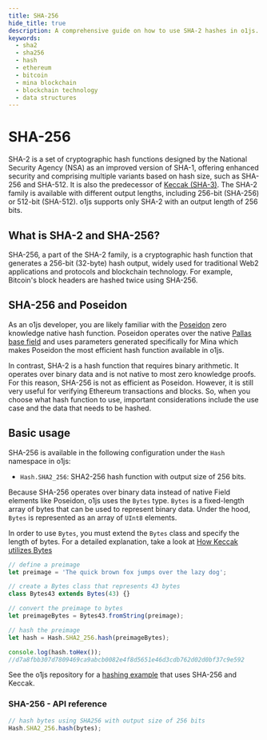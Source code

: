 ```yaml
---
title: SHA-256
hide_title: true
description: A comprehensive guide on how to use SHA-2 hashes in o1js.
keywords:
  - sha2
  - sha256
  - hash
  - ethereum
  - bitcoin
  - mina blockchain
  - blockchain technology
  - data structures
---
```


# SHA-256

SHA-2 is a set of cryptographic hash functions designed by the National Security Agency (NSA) as an improved version of SHA-1, offering enhanced security and comprising multiple variants based on hash size, such as SHA-256 and SHA-512.
It is also the predecessor of [Keccak (SHA-3)](/zkapps/o1js/keccak). The SHA-2 family is available with different output lengths, including 256-bit (SHA-256) or 512-bit (SHA-512). o1js supports only SHA-2 with an output length of 256 bits.

## What is SHA-2 and SHA-256?

SHA-256, a part of the SHA-2 family, is a cryptographic hash function that generates a 256-bit (32-byte) hash output,
widely used for traditional Web2 applications and protocols and blockchain technology. For example, Bitcoin's block headers are hashed twice using SHA-256.

## SHA-256 and Poseidon

As an o1js developer, you are likely familiar with the [Poseidon](https://o1-labs.github.io/proof-systems/specs/poseidon.html) zero knowledge native hash function. Poseidon operates over the native [Pallas base field](https://electriccoin.co/blog/the-pasta-curves-for-halo-2-and-beyond/) and uses parameters generated specifically for Mina which makes Poseidon the most efficient hash function available in o1js.

In contrast, SHA-2 is a hash function that requires binary arithmetic. It operates over binary data and is not native to most zero knowledge proofs. For this reason, SHA-256 is not as efficient as Poseidon. However, it is still very useful for verifying Ethereum transactions and blocks.
So, when you choose what hash function to use, important considerations include the use case and the data that needs to be hashed.

## Basic usage

SHA-256 is available in the following configuration under the `Hash` namespace in o1js:

- `Hash.SHA2_256`: SHA2-256 hash function with output size of 256 bits.

Because SHA-256 operates over binary data instead of native Field elements like Poseidon, o1js uses the `Bytes` type. `Bytes` is a fixed-length array of bytes that can be used to represent binary data.
Under the hood, `Bytes` is represented as an array of `UInt8` elements.

In order to use `Bytes`, you must extend the `Bytes` class and specify the length of bytes. For a detailed explanation, take a look at [How Keccak utilizes Bytes](keccak#bytes---api-reference)

```ts
// define a preimage
let preimage = 'The quick brown fox jumps over the lazy dog';

// create a Bytes class that represents 43 bytes
class Bytes43 extends Bytes(43) {}

// convert the preimage to bytes
let preimageBytes = Bytes43.fromString(preimage);

// hash the preimage
let hash = Hash.SHA2_256.hash(preimageBytes);

console.log(hash.toHex());
//d7a8fbb307d7809469ca9abcb0082e4f8d5651e46d3cdb762d02d0bf37c9e592
```

See the o1js repository for a [hashing example](https://github.com/o1-labs/o1js/tree/main/src/examples/zkapps/hashing) that uses SHA-256 and Keccak.

### SHA-256 - API reference

```ts
// hash bytes using SHA256 with output size of 256 bits
Hash.SHA2_256.hash(bytes);
```
